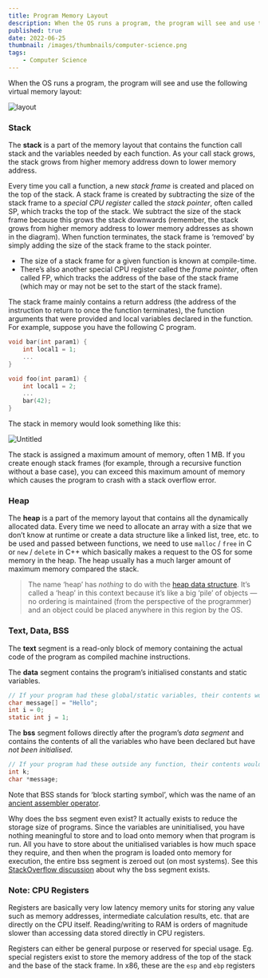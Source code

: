 ```yaml
---
title: Program Memory Layout
description: When the OS runs a program, the program will see and use the following virtual memory layout.
published: true
date: 2022-06-25
thumbnail: /images/thumbnails/computer-science.png
tags:
    - Computer Science
---
```


When the OS runs a program, the program will see and use the following virtual memory layout:

![layout](https://s3.us-west-2.amazonaws.com/secure.notion-static.com/9fce60cc-2b6b-45ae-a04a-92097bd83f4f/Untitled.png?X-Amz-Algorithm=AWS4-HMAC-SHA256&X-Amz-Content-Sha256=UNSIGNED-PAYLOAD&X-Amz-Credential=AKIAT73L2G45EIPT3X45%2F20220410%2Fus-west-2%2Fs3%2Faws4_request&X-Amz-Date=20220410T012314Z&X-Amz-Expires=86400&X-Amz-Signature=3173355e5aa93ae81740c1bfc13f5ff12a84a8fd610d5d903a5d2905769cd473&X-Amz-SignedHeaders=host&response-content-disposition=filename%20%3D%22Untitled.png%22&x-id=GetObject)

### Stack

The **stack** is a part of the memory layout that contains the function call stack and the variables needed by each function. As your call stack grows, the stack grows from higher memory address down to lower memory address.

Every time you call a function, a new *stack frame* is created and placed on the top of the stack. A stack frame is created by subtracting the size of the stack frame to a *special CPU register* called the *stack pointer*, often called SP, which tracks the top of the stack. We subtract the size of the stack frame because this grows the stack downwards (remember, the stack grows from higher memory address to lower memory addresses as shown in the diagram). When function terminates, the stack frame is ‘removed’ by simply adding the size of the stack frame to the stack pointer.
* The size of a stack frame for a given function is known at compile-time.
* There’s also another special CPU register called the *frame pointer*, often called FP, which tracks the address of the base of the stack frame (which may or may not be set to the start of the stack frame).

The stack frame mainly contains a return address (the address of the instruction to return to once the function terminates), the function arguments that were provided and local variables declared in the function.
For example, suppose you have the following C program.

            

```c
void bar(int param1) {
    int local1 = 1;
    ...
}

void foo(int param1) {
    int local1 = 2;
    ...
    bar(42);
}
```

            

The stack in memory would look something like this:

            

![Untitled](https://s3.us-west-2.amazonaws.com/secure.notion-static.com/387b192f-e2e7-4e00-b6e4-c58eeebce013/Untitled.png?X-Amz-Algorithm=AWS4-HMAC-SHA256&X-Amz-Content-Sha256=UNSIGNED-PAYLOAD&X-Amz-Credential=AKIAT73L2G45EIPT3X45%2F20220410%2Fus-west-2%2Fs3%2Faws4_request&X-Amz-Date=20220410T012125Z&X-Amz-Expires=86400&X-Amz-Signature=7791f87eb5a9807766325f2072fd898ee787507021aaa43495da949dc5535c42&X-Amz-SignedHeaders=host&response-content-disposition=filename%20%3D%22Untitled.png%22&x-id=GetObject)

            

The stack is assigned a maximum amount of memory, often 1 MB. If you create enough stack frames (for example, through a recursive function without a base case), you can exceed this maximum amount of memory which causes the program to crash with a stack overflow error.

### Heap

The **heap** is a part of the memory layout that contains all the dynamically allocated data. Every time we need to allocate an array with a size that we don’t know at runtime or create a data structure like a linked list, tree, etc. to be used and passed between functions, we need to use `malloc` / `free` in C or `new` / `delete` in C++ which basically makes a request to the OS for some memory in the heap. The heap usually has a much larger amount of maximum memory compared the stack.

> The name ‘heap’ has *nothing* to do with the [heap data structure](https://en.wikipedia.org/wiki/Heap_(data_structure)). It’s called a ‘heap’ in this context because it’s like a big ‘pile’ of objects — no ordering is maintained (from the perspective of the programmer) and an object could be placed anywhere in this region by the OS.

### Text, Data, BSS

The **text** segment is a read-only block of memory containing the actual code of the program as compiled machine instructions.

The **data** segment contains the program’s initialised constants and static variables.

    

```c
// If your program had these global/static variables, their contents would be stored in the 'data' segment.
char message[] = "Hello";
int i = 0;
static int j = 1;
```

    

The **bss** segment follows directly after the program’s *data segment* and contains the contents of all the variables who have been declared but have *not been initialised*.

    

```c
// If your program had these outside any function, their contents would be stored in the 'bss' segment.
int k;
char *message;
```

    

Note that BSS stands for ‘block starting symbol’, which was the name of an [ancient assembler operator](https://en.wikipedia.org/wiki/.bss#:~:text=References-,Origin,-%5Bedit%5D).

Why does the bss segment even exist? It actually exists to reduce the storage size of programs. Since the variables are uninitialised, you have nothing meaningful to store and to load onto memory when that program is run. All you have to store about the unitialised variables is how much space they require, and then when the program is loaded onto memory for execution, the entire bss segment is zeroed out (on most systems). See this [StackOverflow discussion](https://stackoverflow.com/questions/9535250/why-is-the-bss-segment-required) about why the bss segment exists.

### Note: CPU Registers

Registers are basically very low latency memory units for storing any value such as memory addresses, intermediate calculation results, etc. that are directly on the CPU itself. Reading/writing to RAM is orders of magnitude slower than accessing data stored directly in CPU registers.

Registers can either be general purpose or reserved for special usage. Eg. special registers exist to store the memory address of the top of the stack and the base of the stack frame. In x86, these are the `esp` and `ebp` registers

